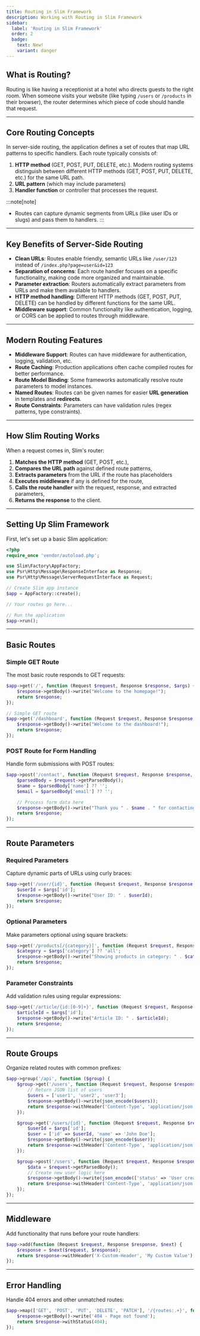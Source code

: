 ```yaml
---
title: Routing in Slim Framework
description: Working with Routing in Slim Framework
sidebar:
  label: 'Routing in Slim Framework'
  order: 2
  badge:
    text: New!
    variant: danger
---
```


## What is Routing?

Routing is like having a receptionist at a hotel who directs guests to the right room. When someone visits your website (like typing `/users` or `/products` in their browser), the router determines which piece of code should handle that request.

--- 

## Core Routing Concepts

In server-side routing, the application defines a set of routes that map URL patterns to specific handlers. Each route typically consists of:

1. **HTTP method** (GET, POST, PUT, DELETE, etc.). Modern routing systems distinguish between different HTTP methods (GET, POST, PUT, DELETE, etc.) for the same URL path.
2. **URL pattern** (which may include parameters)
3. **Handler function** or controller that processes the request.

:::note[note]
- Routes can capture dynamic segments from URLs (like user IDs or slugs) and pass them to handlers.
:::

---

## Key Benefits of Server-Side Routing

- **Clean URLs**: Routes enable friendly, semantic URLs like `/user/123` instead of `/index.php?page=user&id=123`
- **Separation of concerns**: Each route handler focuses on a specific functionality, making code more organized and maintainable.
- **Parameter extraction**: Routers automatically extract parameters from URLs and make them available to handlers.
- **HTTP method handling**: Different HTTP methods (GET, POST, PUT, DELETE) can be handled by different functions for the same URL.
- **Middleware support**: Common functionality like authentication, logging, or CORS can be applied to routes through middleware.

---

## Modern Routing Features

- **Middleware Support**: Routes can have middleware for authentication, logging, validation, etc.
- **Route Caching**: Production applications often cache compiled routes for better performance.
- **Route Model Binding**: Some frameworks automatically resolve route parameters to model instances.
- **Named Routes**: Routes can be given names for easier **URL generation** in templates and **redirects**.
- **Route Constraints**: Parameters can have validation rules (regex patterns, type constraints).

---

## How Slim Routing Works

When a request comes in, Slim's router:

1. **Matches the HTTP method** (GET, POST, etc.),
2. **Compares the URL path** against defined route patterns,
3. **Extracts parameters** from the URL if the route has placeholders
4. **Executes middleware** if any is defined for the route,
5. **Calls the route handler** with the request, response, and extracted parameters,
6. **Returns the response** to the client.

---

## Setting Up Slim Framework

First, let's set up a basic Slim application:

```php
<?php
require_once 'vendor/autoload.php';

use Slim\Factory\AppFactory;
use Psr\Http\Message\ResponseInterface as Response;
use Psr\Http\Message\ServerRequestInterface as Request;

// Create Slim app instance
$app = AppFactory::create();

// Your routes go here...

// Run the application
$app->run();
```

---

## Basic Routes

### Simple GET Route

The most basic route responds to GET requests:

```php
$app->get('/', function (Request $request, Response $response, $args) {
    $response->getBody()->write("Welcome to the homepage!");
    return $response;
});

// Simple GET route
$app->get('/dashboard', function (Request $request, Response $response, $args) {
    $response->getBody()->write("Welcome to the dashboard!");
    return $response;
});
```

### POST Route for Form Handling

Handle form submissions with POST routes:

```php
$app->post('/contact', function (Request $request, Response $response, $args) {
    $parsedBody = $request->getParsedBody();
    $name = $parsedBody['name'] ?? '';
    $email = $parsedBody['email'] ?? '';

    // Process form data here
    $response->getBody()->write("Thank you " . $name . " for contacting us!");
    return $response;
});
```

---

## Route Parameters

### Required Parameters

Capture dynamic parts of URLs using curly braces:

```php
$app->get('/user/{id}', function (Request $request, Response $response, $args) {
    $userId = $args['id'];
    $response->getBody()->write("User ID: " . $userId);
    return $response;
});
```

### Optional Parameters

Make parameters optional using square brackets:

```php
$app->get('/products[/{category}]', function (Request $request, Response $response, $args) {
    $category = $args['category'] ?? 'all';
    $response->getBody()->write("Showing products in category: " . $category);
    return $response;
});
```

### Parameter Constraints

Add validation rules using regular expressions:

```php
$app->get('/article/{id:[0-9]+}', function (Request $request, Response $response, $args) {
    $articleId = $args['id'];
    $response->getBody()->write("Article ID: " . $articleId);
    return $response;
});
```

---

## Route Groups

Organize related routes with common prefixes:

```php
$app->group('/api', function ($group) {
    $group->get('/users', function (Request $request, Response $response, $args) {
        // Return JSON list of users
        $users = ['user1', 'user2', 'user3'];
        $response->getBody()->write(json_encode($users));
        return $response->withHeader('Content-Type', 'application/json');
    });

    $group->get('/users/{id}', function (Request $request, Response $response, $args) {
        $userId = $args['id'];
        $user = ['id' => $userId, 'name' => 'John Doe'];
        $response->getBody()->write(json_encode($user));
        return $response->withHeader('Content-Type', 'application/json');
    });

    $group->post('/users', function (Request $request, Response $response, $args) {
        $data = $request->getParsedBody();
        // Create new user logic here
        $response->getBody()->write(json_encode(['status' => 'User created']));
        return $response->withHeader('Content-Type', 'application/json');
    });
});
```

---

## Middleware

Add functionality that runs before your route handlers:

```php
$app->add(function (Request $request, Response $response, $next) {
    $response = $next($request, $response);
    return $response->withHeader('X-Custom-Header', 'My Custom Value');
});
```

---

## Error Handling

Handle 404 errors and other unmatched routes:

```php
$app->map(['GET', 'POST', 'PUT', 'DELETE', 'PATCH'], '/{routes:.+}', function($request, $response) {
    $response->getBody()->write('404 - Page not found');
    return $response->withStatus(404);
});
```
